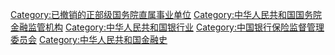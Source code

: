 {{Catmore}}

[[Category:已撤销的正部级国务院直属事业单位|Category:已撤销的正部级国务院直属事业单位]]
[[Category:中华人民共和国国务院金融监管机构|Category:中华人民共和国国务院金融监管机构]]
[[Category:中华人民共和国银行业|Category:中华人民共和国银行业]]
[[Category:中国银行保险监督管理委员会|Category:中国银行保险监督管理委员会]]
[[Category:中华人民共和国金融史|Category:中华人民共和国金融史]]